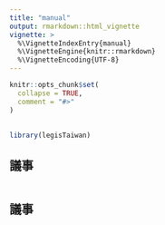 ```yaml
---
title: "manual"
output: rmarkdown::html_vignette
vignette: >
  %\VignetteIndexEntry{manual}
  %\VignetteEngine{knitr::rmarkdown}
  %\VignetteEncoding{UTF-8}
---
```


```r
knitr::opts_chunk$set(
  collapse = TRUE,
  comment = "#>"
)
```


## 

```r
library(legisTaiwan)
```

## 議事 
```r


```

## 議事 
```r


```
